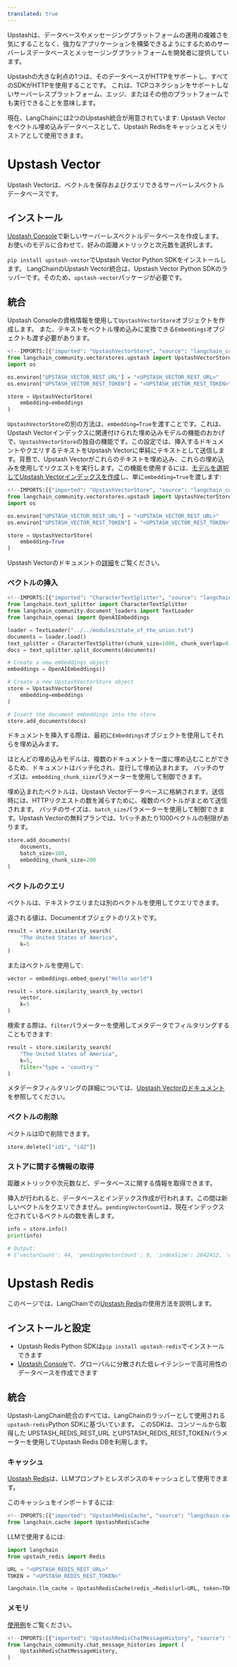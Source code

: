 ```yaml
---
translated: true
---
```


Upstashは、データベースやメッセージングプラットフォームの運用の複雑さを気にすることなく、強力なアプリケーションを構築できるようにするためのサーバーレスデータベースとメッセージングプラットフォームを開発者に提供しています。

Upstashの大きな利点の1つは、そのデータベースがHTTPをサポートし、すべてのSDKがHTTPを使用することです。
これは、TCPコネクションをサポートしないサーバーレスプラットフォーム、エッジ、またはその他のプラットフォームでも実行できることを意味します。

現在、LangChainには2つのUpstash統合が用意されています:
Upstash Vectorをベクトル埋め込みデータベースとして、Upstash Redisをキャッシュとメモリストアとして使用できます。

# Upstash Vector

Upstash Vectorは、ベクトルを保存およびクエリできるサーバーレスベクトルデータベースです。

## インストール

[Upstash Console](https://console.upstash.com/vector)で新しいサーバーレスベクトルデータベースを作成します。
お使いのモデルに合わせて、好みの距離メトリックと次元数を選択します。

`pip install upstash-vector`でUpstash Vector Python SDKをインストールします。
LangChainのUpstash Vector統合は、Upstash Vector Python SDKのラッパーです。そのため、`upstash-vector`パッケージが必要です。

## 統合

Upstash Consoleの資格情報を使用して`UpstashVectorStore`オブジェクトを作成します。
また、テキストをベクトル埋め込みに変換できる`Embeddings`オブジェクトも渡す必要があります。

```python
<!--IMPORTS:[{"imported": "UpstashVectorStore", "source": "langchain_community.vectorstores.upstash", "docs": "https://api.python.langchain.com/en/latest/vectorstores/langchain_community.vectorstores.upstash.UpstashVectorStore.html", "title": "Upstash Vector"}]-->
from langchain_community.vectorstores.upstash import UpstashVectorStore
import os

os.environ["UPSTASH_VECTOR_REST_URL"] = "<UPSTASH_VECTOR_REST_URL>"
os.environ["UPSTASH_VECTOR_REST_TOKEN"] = "<UPSTASH_VECTOR_REST_TOKEN>"

store = UpstashVectorStore(
    embedding=embeddings
)
```

`UpstashVectorStore`の別の方法は、`embedding=True`を渡すことです。これは、Upstash Vectorインデックスに関連付けられた埋め込みモデルの機能のおかげで、`UpstashVectorStore`の独自の機能です。この設定では、挿入するドキュメントやクエリするテキストをUpstash Vectorに単純にテキストとして送信します。背景で、Upstash Vectorがこれらのテキストを埋め込み、これらの埋め込みを使用してリクエストを実行します。この機能を使用するには、[モデルを選択してUpstash Vectorインデックスを作成](https://upstash.com/docs/vector/features/embeddingmodels#using-a-model)し、単に`embedding=True`を渡します:

```python
<!--IMPORTS:[{"imported": "UpstashVectorStore", "source": "langchain_community.vectorstores.upstash", "docs": "https://api.python.langchain.com/en/latest/vectorstores/langchain_community.vectorstores.upstash.UpstashVectorStore.html", "title": "Upstash Vector"}]-->
from langchain_community.vectorstores.upstash import UpstashVectorStore
import os

os.environ["UPSTASH_VECTOR_REST_URL"] = "<UPSTASH_VECTOR_REST_URL>"
os.environ["UPSTASH_VECTOR_REST_TOKEN"] = "<UPSTASH_VECTOR_REST_TOKEN>"

store = UpstashVectorStore(
    embedding=True
)
```

Upstash Vectorのドキュメントの[詳細](https://upstash.com/docs/vector/features/embeddingmodels)をご覧ください。

### ベクトルの挿入

```python
<!--IMPORTS:[{"imported": "CharacterTextSplitter", "source": "langchain.text_splitter", "docs": "https://api.python.langchain.com/en/latest/character/langchain_text_splitters.character.CharacterTextSplitter.html", "title": "Upstash Vector"}, {"imported": "TextLoader", "source": "langchain_community.document_loaders", "docs": "https://api.python.langchain.com/en/latest/document_loaders/langchain_community.document_loaders.text.TextLoader.html", "title": "Upstash Vector"}, {"imported": "OpenAIEmbeddings", "source": "langchain_openai", "docs": "https://api.python.langchain.com/en/latest/embeddings/langchain_openai.embeddings.base.OpenAIEmbeddings.html", "title": "Upstash Vector"}]-->
from langchain.text_splitter import CharacterTextSplitter
from langchain_community.document_loaders import TextLoader
from langchain_openai import OpenAIEmbeddings

loader = TextLoader("../../modules/state_of_the_union.txt")
documents = loader.load()
text_splitter = CharacterTextSplitter(chunk_size=1000, chunk_overlap=0)
docs = text_splitter.split_documents(documents)

# Create a new embeddings object
embeddings = OpenAIEmbeddings()

# Create a new UpstashVectorStore object
store = UpstashVectorStore(
    embedding=embeddings
)

# Insert the document embeddings into the store
store.add_documents(docs)
```

ドキュメントを挿入する際は、最初に`Embeddings`オブジェクトを使用してそれらを埋め込みます。

ほとんどの埋め込みモデルは、複数のドキュメントを一度に埋め込むことができるため、ドキュメントはバッチ化され、並行して埋め込まれます。
バッチのサイズは、`embedding_chunk_size`パラメーターを使用して制御できます。

埋め込まれたベクトルは、Upstash Vectorデータベースに格納されます。送信時には、HTTPリクエストの数を減らすために、複数のベクトルがまとめて送信されます。
バッチのサイズは、`batch_size`パラメーターを使用して制御できます。Upstash Vectorの無料プランでは、1バッチあたり1000ベクトルの制限があります。

```python
store.add_documents(
    documents,
    batch_size=100,
    embedding_chunk_size=200
)
```

### ベクトルのクエリ

ベクトルは、テキストクエリまたは別のベクトルを使用してクエリできます。

返される値は、Documentオブジェクトのリストです。

```python
result = store.similarity_search(
    "The United States of America",
    k=5
)
```

またはベクトルを使用して:

```python
vector = embeddings.embed_query("Hello world")

result = store.similarity_search_by_vector(
    vector,
    k=5
)
```

検索する際は、`filter`パラメーターを使用してメタデータでフィルタリングすることもできます:

```python
result = store.similarity_search(
    "The United States of America",
    k=5,
    filter="type = 'country'"
)
```

メタデータフィルタリングの詳細については、[Upstash Vectorのドキュメント](https://upstash.com/docs/vector/features/filtering)を参照してください。

### ベクトルの削除

ベクトルはIDで削除できます。

```python
store.delete(["id1", "id2"])
```

### ストアに関する情報の取得

距離メトリックや次元数など、データベースに関する情報を取得できます。

挿入が行われると、データベースとインデックス作成が行われます。この間は新しいベクトルをクエリできません。`pendingVectorCount`は、現在インデックス化されているベクトルの数を表します。

```python
info = store.info()
print(info)

# Output:
# {'vectorCount': 44, 'pendingVectorCount': 0, 'indexSize': 2642412, 'dimension': 1536, 'similarityFunction': 'COSINE'}
```

# Upstash Redis

このページでは、LangChainでの[Upstash Redis](https://upstash.com/redis)の使用方法を説明します。

## インストールと設定

- Upstash Redis Python SDKは`pip install upstash-redis`でインストールできます
- [Upstash Console](https://console.upstash.com)で、グローバルに分散された低レイテンシーで高可用性のデータベースを作成できます

## 統合

Upstash-LangChain統合のすべては、LangChainのラッパーとして使用される`upstash-redis`Python SDKに基づいています。
このSDKは、コンソールから取得した UPSTASH_REDIS_REST_URL とUPSTASH_REDIS_REST_TOKENパラメーターを使用してUpstash Redis DBを利用します。

### キャッシュ

[Upstash Redis](https://upstash.com/redis)は、LLMプロンプトとレスポンスのキャッシュとして使用できます。

このキャッシュをインポートするには:

```python
<!--IMPORTS:[{"imported": "UpstashRedisCache", "source": "langchain.cache", "docs": "https://api.python.langchain.com/en/latest/cache/langchain_community.cache.UpstashRedisCache.html", "title": "Upstash Vector"}]-->
from langchain.cache import UpstashRedisCache
```

LLMで使用するには:

```python
import langchain
from upstash_redis import Redis

URL = "<UPSTASH_REDIS_REST_URL>"
TOKEN = "<UPSTASH_REDIS_REST_TOKEN>"

langchain.llm_cache = UpstashRedisCache(redis_=Redis(url=URL, token=TOKEN))
```

### メモリ

[使用例](/docs/integrations/memory/upstash_redis_chat_message_history)をご覧ください。

```python
<!--IMPORTS:[{"imported": "UpstashRedisChatMessageHistory", "source": "langchain_community.chat_message_histories", "docs": "https://api.python.langchain.com/en/latest/chat_message_histories/langchain_community.chat_message_histories.upstash_redis.UpstashRedisChatMessageHistory.html", "title": "Upstash Vector"}]-->
from langchain_community.chat_message_histories import (
    UpstashRedisChatMessageHistory,
)
```
